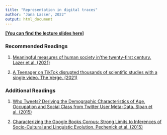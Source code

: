 ```yaml
---
title: "Representation in digital traces"
author: "Jana Lasser, 2022"
output: html_document
---
```


[**[You can find the lecture slides here]**](https://dgarcia-eu.github.io/FoundationsOfCSS/11_EthicalAndScientificIssues/112_RepresentationInDigitalTraces/Slides/index.html)

### Recommended Readings

1. [Meaningful measures of human society in'the twenty-first century. Lazer et al. (2021)](https://www.nature.com/articles/s41586-021-03660-7)

2. [A Teenager on TikTok disrupted thousands of scientific studies with a single video. The Verge. (2021)](https://www.theverge.com/2021/9/24/22688278/tiktok-science-study-survey-prolific)

### Additional Readings

1. [Who Tweets? Deriving the Demographic Characteristics of Age, Occupation and Social Class from Twitter User Meta-Data. Sloan et al. (2015)](https://journals.plos.org/plosone/article?id=10.1371/journal.pone.0115545)

2. [Characterizing the Google Books Corpus: Strong Limits to Inferences of Socio-Cultural and Linguistic Evolution. Pechenick et al. (2015)](https://journals.plos.org/plosone/article?id=10.1371/journal.pone.0137041)
